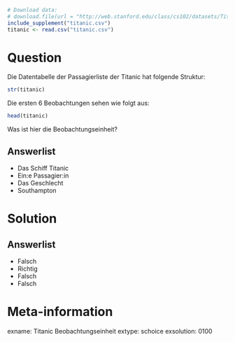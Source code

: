 ```r
# Download data:
# download.file(url = "http://web.stanford.edu/class/cs102/datasets/Titanic.csv", destfile = "titanic.csv" )
include_supplement("titanic.csv")
titanic <- read.csv("titanic.csv")
```

Question
========

Die Datentabelle der Passagierliste der Titanic hat folgende Struktur:

```r
str(titanic)
```

Die ersten 6 Beobachtungen sehen wie folgt aus:

```r
head(titanic)
```

Was ist hier die Beobachtungseinheit?

Answerlist
----------
* Das Schiff Titanic
* Ein:e Passagier:in
* Das Geschlecht
* Southampton

Solution
========

Answerlist
----------
* Falsch
* Richtig
* Falsch
* Falsch

Meta-information
================
exname: Titanic Beobachtungseinheit
extype: schoice
exsolution: 0100